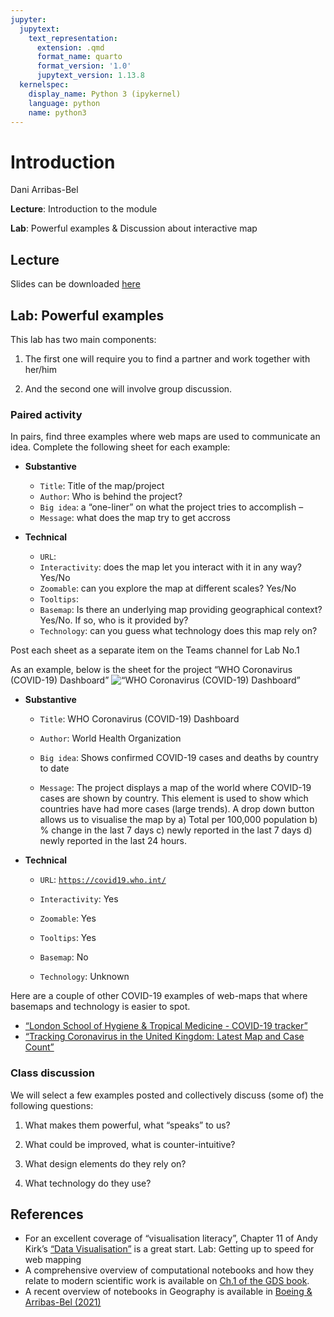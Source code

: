 ```yaml
---
jupyter:
  jupytext:
    text_representation:
      extension: .qmd
      format_name: quarto
      format_version: '1.0'
      jupytext_version: 1.13.8
  kernelspec:
    display_name: Python 3 (ipykernel)
    language: python
    name: python3
---
```


# Introduction

Dani Arribas-Bel

**Lecture**: Introduction to the module

**Lab**: Powerful examples & Discussion about interactive map

## Lecture

Slides can be downloaded [here](https://github.com/GDSL-UL/wma/raw/main/pdf/lecture_01.pdf)

## Lab: Powerful examples

This lab has two main components:

1.  The first one will require you to find a partner and work together with her/him

2.  And the second one will involve group discussion.

### Paired activity

In pairs, find three examples where web maps are used to communicate an idea. Complete the following sheet for each example:

-   **Substantive**

    -   `Title`: Title of the map/project
    -   `Author`: Who is behind the project?
    -   `Big idea`: a "one-liner" on what the project tries to accomplish --
    -   `Message`: what does the map try to get accross

-   **Technical**

    -   `URL`:
    -   `Interactivity`: does the map let you interact with it in any way? Yes/No
    -   `Zoomable`: can you explore the map at different scales? Yes/No
    -   `Tooltips`:
    -   `Basemap`: Is there an underlying map providing geographical context? Yes/No. If so, who is it provided by?
    -   `Technology`: can you guess what technology does this map rely on?

Post each sheet as a separate item on the Teams channel for Lab No.1

As an example, below is the sheet for the project "WHO Coronavirus (COVID-19) Dashboard" !["WHO Coronavirus (COVID-19) Dashboard"](./img/who_covid.png)

-   **Substantive**

    -   `Title`: WHO Coronavirus (COVID-19) Dashboard

    -   `Author`: World Health Organization

    -   `Big idea`: Shows confirmed COVID-19 cases and deaths by country to date

    -   `Message`: The project displays a map of the world where COVID-19 cases are shown by country. This element is used to show which countries have had more cases (large trends). A drop down button allows us to visualise the map by a) Total per 100,000 population b) % change in the last 7 days c) newly reported in the last 7 days d) newly reported in the last 24 hours.

-   **Technical**

    -   `URL`: [`https://covid19.who.int/`](https://covid19.who.int/)

    -   `Interactivity`: Yes

    -   `Zoomable`: Yes

    -   `Tooltips`: Yes

    -   `Basemap`: No

    -   `Technology`: Unknown

Here are a couple of other COVID-19 examples of web-maps that where basemaps and technology is easier to spot.

-   ["London School of Hygiene & Tropical Medicine - COVID-19 tracker"](https://vac-lshtm.shinyapps.io/ncov_tracker/?_ga=2.246644480.501918083.1674819300-1251881958.1674819300)
-   ["Tracking Coronavirus in the United Kingdom: Latest Map and Case Count"](https://www.nytimes.com/interactive/2021/world/united-kingdom-covid-cases.html)

### Class discussion

We will select a few examples posted and collectively discuss (some of) the following questions:

1.  What makes them powerful, what "speaks" to us?

2.  What could be improved, what is counter-intuitive?

3.  What design elements do they rely on?

4.  What technology do they use?

## References

-   For an excellent coverage of "visualisation literacy", Chapter 11 of Andy Kirk's ["Data Visualisation"](https://www.visualisingdata.com/book/) is a great start. Lab: Getting up to speed for web mapping
-   A comprehensive overview of computational notebooks and how they relate to modern scientific work is available on [Ch.1 of the GDS book](https://geographicdata.science/book/notebooks/01_geo_thinking.html).
-   A recent overview of notebooks in Geography is available in [Boeing & Arribas-Bel (2021)](https://gistbok.ucgis.org/bok-topics/gis-and-computational-notebooks)
